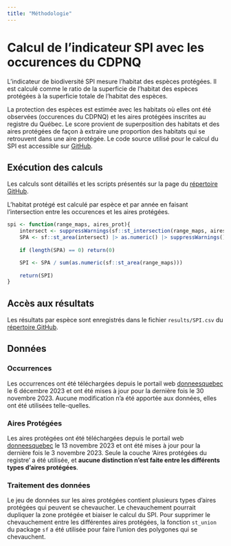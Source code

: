 ```yaml
---
title: "Méthodologie"
---
```


# Calcul de l'indicateur SPI avec les occurences du CDPNQ

L'indicateur de biodiversité SPI mesure l'habitat des espèces protégées. Il est calculé comme le ratio de la superficie de l'habitat des espèces protégées à la superficie totale de l'habitat des espèces.

La protection des espèces est estimée avec les habitats où elles ont été observées (occurences du CDPNQ) et les aires protégées inscrites au registre du Québec. Le score provient de superposition des habitats et des aires protégées de façon à extraire une proportion des habitats qui se retrouvent dans une aire protégée. Le code source utilisé pour le calcul du SPI est accessible sur [GitHub](https://github.com/ReseauBiodiversiteQuebec/SPI/blob/cdpnq_occurences).

## Exécution des calculs

Les calculs sont détaillés et les scripts présentés sur la page du [répertoire GitHub](https://github.com/ReseauBiodiversiteQuebec/SPI/blob/cdpnq_occurences).

L'habitat protégé est calculé par espèce et par année en faisant l'intersection entre les occurences et les aires protégées.

```R
spi <- function(range_maps, aires_prot){    
    intersect <- suppressWarnings(sf::st_intersection(range_maps, aires_prot))
    SPA <- sf::st_area(intersect) |> as.numeric() |> suppressWarnings() |> sum()
    
    if (length(SPA) == 0) return(0)

    SPI <- SPA / sum(as.numeric(sf::st_area(range_maps)))
    
    return(SPI)
}
```

## Accès aux résultats

Les résultats par espèce sont enregistrés dans le fichier `results/SPI.csv` du [répertoire GitHub](https://github.com/ReseauBiodiversiteQuebec/SPI/blob/cdpnq_occurences).


## Données

### Occurrences

Les occurrences ont été téléchargées depuis le portail web [donneesquebec](https://www.donneesquebec.ca/recherche/dataset/occurrences-especes-en-situation-precaire) le 6 décembre 2023 et ont été mises à jour pour la dernière fois le 30 novembre 2023. Aucune modification n'a été apportée aux données, elles ont été utilisées telle-quelles.

### Aires Protégées

Les aires protégées ont été téléchargées depuis le portail web [donneesquebec](https://www.donneesquebec.ca/recherche/dataset/aires-protegees-au-quebec) le 13 novembre 2023 et ont été mises à jour pour la dernière fois le 3 novembre 2023. Seule la couche 'Aires protégées du registre' a été utilisée, et **aucune distinction n'est faite entre les différents types d'aires protégées**.

### Traitement des données

Le jeu de données sur les aires protégées contient plusieurs types d'aires protégées qui peuvent se chevaucher. Le chevauchement pourrait dupliquer la zone protégée et biaiser le calcul du SPI. Pour supprimer le chevauchement entre les différentes aires protégées, la fonction `st_union` du package `sf` a été utilisée pour faire l'union des polygones qui se chevauchent.
